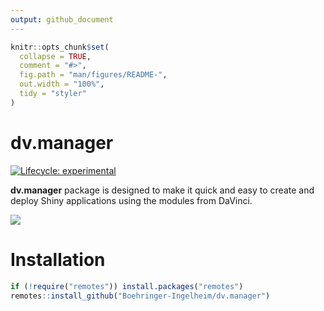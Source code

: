 ```yaml
---
output: github_document
---
```


<!-- README.md is generated from README.Rmd. Please edit that file -->

```r
knitr::opts_chunk$set(
  collapse = TRUE,
  comment = "#>",
  fig.path = "man/figures/README-",
  out.width = "100%",
  tidy = "styler"
)
```

# dv.manager

<!-- badges: start -->

[![Lifecycle: experimental](man/figures/lifecycle_experimental.svg)](https://www.tidyverse.org/lifecycle/#experimental)

<!-- badges: end -->

**dv.manager** package is designed to make it quick and easy to create and deploy Shiny applications using the modules from DaVinci.

![](man/figures/modmanager.png)

# Installation

```r
if (!require("remotes")) install.packages("remotes")
remotes::install_github("Boehringer-Ingelheim/dv.manager")
```
